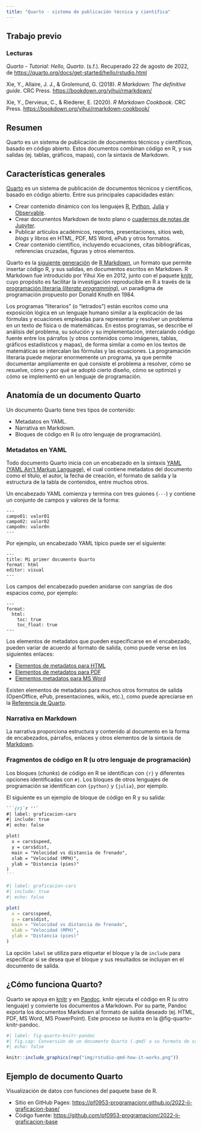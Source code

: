 ```yaml
---
title: "Quarto - sistema de publicación técnica y científica"
---
```


## Trabajo previo

### Lecturas

*Quarto - Tutorial: Hello, Quarto*. (s.f.). Recuperado 22 de agosto de 2022, de <https://quarto.org/docs/get-started/hello/rstudio.html>

Xie, Y., Allaire, J. J., & Grolemund, G. (2018). *R Markdown: The definitive guide*. CRC Press. <https://bookdown.org/yihui/rmarkdown/>

Xie, Y., Dervieux, C., & Riederer, E. (2020). *R Markdown Cookbook*. CRC Press. <https://bookdown.org/yihui/rmarkdown-cookbook/>

## Resumen

Quarto es un sistema de publicación de documentos técnicos y científicos, basado en código abierto. Estos documentos combinan código en R, y sus salidas (ej. tablas, gráficos, mapas), con la sintaxis de Markdown.

## Características generales

[Quarto](https://quarto.org/) es un sistema de publicación de documentos técnicos y científicos, basado en código abierto. Entre sus principales capacidades están:

-   Crear contenido dinámico con los lenguajes [R](https://www.r-project.org/), [Python](https://www.python.org/), [Julia](https://julialang.org/) y [Observable](https://observablehq.com/@observablehq/observables-not-javascript).
-   Crear documentos Markdown de texto plano o [cuadernos de notas de Jupyter](https://jupyter.org/).
-   Publicar artículos académicos, reportes, presentaciones, sitios web, *blogs* y libros en HTML, PDF, MS Word, ePub y otros formatos.
-   Crear contenido científico, incluyendo ecuaciones, citas bibliográficas, referencias cruzadas, figuras y otros elementos.

Quarto es la [siguiente generación](https://quarto.org/docs/faq/rmarkdown.html) de [R Markdown](https://rmarkdown.rstudio.com/), un formato que permite insertar código R, y sus salidas, en documentos escritos en Markdown. R Markdown fue introducido por Yihui Xie en 2012, junto con el paquete [knitr](https://yihui.org/knitr/), cuyo propósito es facilitar la investigación reproducible en R a través de la [programación literaria (*literate programming*)](https://es.wikipedia.org/wiki/Programaci%C3%B3n_literaria), un paradigma de programación propuesto por Donald Knuth en 1984.

Los programas "literarios" (o "letrados") están escritos como una exposición lógica en un lenguaje humano similar a la explicación de las fórmulas y ecuaciones empleadas para representar y resolver un problema en un texto de física o de matemáticas. En estos programas, se describe el análisis del problema, su solución y su implementación, intercalando código fuente entre los párrafos (y otros contenidos como imágenes, tablas, gráficos estadísticos y mapas), de forma similar a como en los textos de matemáticas se intercalan las fórmulas y las ecuaciones. La programación literaria puede mejorar enormemente un programa, ya que permite documentar ampliamente en qué consiste el problema a resolver, cómo se resuelve, cómo y por qué se adoptó cierto diseño, cómo se optimizó y cómo se implementó en un lenguaje de programación.

## Anatomía de un documento Quarto

Un documento Quarto tiene tres tipos de contenido:

-   Metadatos en YAML.
-   Narrativa en Markdown.
-   Bloques de código en R (u otro lenguaje de programación).

### Metadatos en YAML

Todo documento Quarto inicia con un encabezado en la sintaxis [YAML (YAML Ain't Markup Language)](https://es.wikipedia.org/wiki/YAML), el cual contiene metadatos del documento como el título, el autor, la fecha de creación, el formato de salida y la estructura de la tabla de contenidos, entre muchos otros.

Un encabezado YAML comienza y termina con tres guiones (`---`) y contiene un conjunto de campos y valores de la forma:

    ---
    campo01: valor01
    campo02: valor02
    campo0n: valor0n
    ---

Por ejemplo, un encabezado YAML típico puede ser el siguiente:

    ---
    title: Mi primer documento Quarto
    format: html
    editor: visual
    ---

Los campos del encabezado pueden anidarse con sangrías de dos espacios como, por ejemplo:

    ---
    format:
      html:
        toc: true
        toc_float: true
    ---

Los elementos de metadatos que pueden especificarse en el encabezado, pueden variar de acuerdo al formato de salida, como puede verse en los siguientes enlaces:

-   [Elementos de metadatos para HTML](https://quarto.org/docs/reference/formats/html.html)
-   [Elementos de metadatos para PDF](https://quarto.org/docs/reference/formats/pdf.html)
-   [Elementos metadatos para MS Word](https://quarto.org/docs/reference/formats/docx.html)

Existen elementos de metadatos para muchos otros formatos de salida (OpenOffice, ePub, presentaciones, wikis, etc.), como puede apreciarse en la [Referencia de Quarto](https://quarto.org/docs/reference/).

### Narrativa en Markdown

La narrativa proporciona estructura y contenido al documento en la forma de encabezados, párrafos, enlaces y otros elementos de la sintaxis de [Markdown](https://daringfireball.net/projects/markdown/).

### Fragmentos de código en R (u otro lenguaje de programación)

Los bloques (*chunks*) de código en R se identifican con `{r}` y diferentes opciones identificadas con `#|`. Los bloques de otros lenguajes de programación se identifican con `{python}` y `{julia}`, por ejemplo.

El siguiente es un ejemplo de bloque de código en R y su salida:

```` md
```{r}`r ''`
#| label: graficacion-cars
#| include: true
#| echo: false

plot(
  x = cars$speed,
  y = cars$dist,
  main = "Velocidad vs distancia de frenado",
  xlab = "Velocidad (MPH)",
  ylab = "Distancia (pies)"
)
```
````

```r
#| label: graficacion-cars
#| include: true
#| echo: false

plot(
  x = cars$speed,
  y = cars$dist,
  main = "Velocidad vs distancia de frenado",
  xlab = "Velocidad (MPH)",
  ylab = "Distancia (pies)"
)
```

La opción `label` se utiliza para etiquetar el bloque y la de `include` para especificar si se desea que el bloque y sus resultados se incluyan en el documento de salida.

## ¿Cómo funciona Quarto?

Quarto se apoya en [knitr](https://yihui.org/knitr/) y en [Pandoc](http://pandoc.org/). knitr ejecuta el código en R (u otro lenguaje) y convierte los documentos a Markdown. Por su parte, Pandoc exporta los documentos Markdown al formato de salida deseado (ej. HTML, PDF, MS Word, MS PowerPoint). Este proceso se ilustra en la @fig-quarto-knitr-pandoc.

```r
#| label: fig-quarto-knitr-pandoc
#| fig.cap: Conversión de un documento Quarto (.qmd) a su formato de salida. Imagen de [quarto.org](Conversión de un documento R Markdown (.RMD) a su formato de salida).
#| echo: false

knitr::include_graphics(rep("img/rstudio-qmd-how-it-works.png"))
```

## Ejemplo de documento Quarto

Visualización de datos con funciones del paquete base de R.

-   Sitio en GitHub Pages: <https://pf0953-programacionr.github.io/2022-ii-graficacion-base/>
-   Código fuente: <https://github.com/pf0953-programacionr/2022-ii-graficacion-base>
